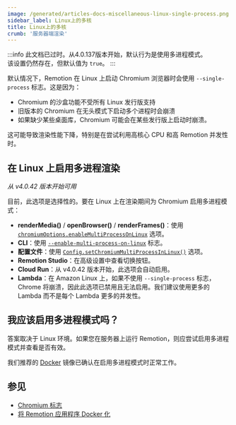 ```yaml
---
image: /generated/articles-docs-miscellaneous-linux-single-process.png
sidebar_label: Linux上的多核
title: Linux上的多核
crumb: '服务器端渲染'
---
```


:::info
此文档已过时。从4.0.137版本开始，默认行为是使用多进程模式。  
该设置仍然存在，但默认值为 `true`。
:::

默认情况下，Remotion 在 Linux 上启动 Chromium 浏览器时会使用 `--single-process` 标志。这是因为：

- Chromium 的沙盒功能不受所有 Linux 发行版支持
- 旧版本的 Chromium 在无头模式下启动多个进程时会崩溃
- 如果缺少某些桌面库，Chromium 可能会在某些发行版上启动时崩溃。

这可能导致渲染性能下降，特别是在尝试利用高核心 CPU 和高 Remotion 并发性时。

## 在 Linux 上启用多进程渲染

_从 v4.0.42 版本开始可用_

目前，此选项是选择性的。要在 Linux 上在渲染期间为 Chromium 启用多进程模式：

- **renderMedia()** / **openBrowser()** / **renderFrames()**：使用 [`chromiumOptions.enableMultiProcessOnLinux`](/docs/renderer/render-media#enablemultiprocessonlinux) 选项。
- **CLI**：使用 [`--enable-multi-process-on-linux`](/docs/cli/render#--enable-multiprocess-on-linux) 标志。
- **配置文件**：使用 [`Config.setChromiumMultiProcessInLinux()`](/docs/config#setchromiummultiprocessonlinux) 选项。
- **Remotion Studio**：在高级设置中查看切换按钮。
- **Cloud Run**：从 v4.0.42 版本开始，此选项会自动启用。
- **Lambda**：在 Amazon Linux 上，如果不使用 `--single-process` 标志，Chrome 将崩溃，因此此选项已禁用且无法启用。我们建议使用更多的 Lambda 而不是每个 Lambda 更多的并发性。

## 我应该启用多进程模式吗？

答案取决于 Linux 环境。如果您在服务器上运行 Remotion，则应尝试启用多进程模式并查看是否有效。

我们推荐的 [Docker](/docs/docker) 镜像已确认在启用多进程模式时正常工作。

## 参见

- [Chromium 标志](/docs/chromium-flags)
- [将 Remotion 应用程序 Docker 化](/docs/docker) 
